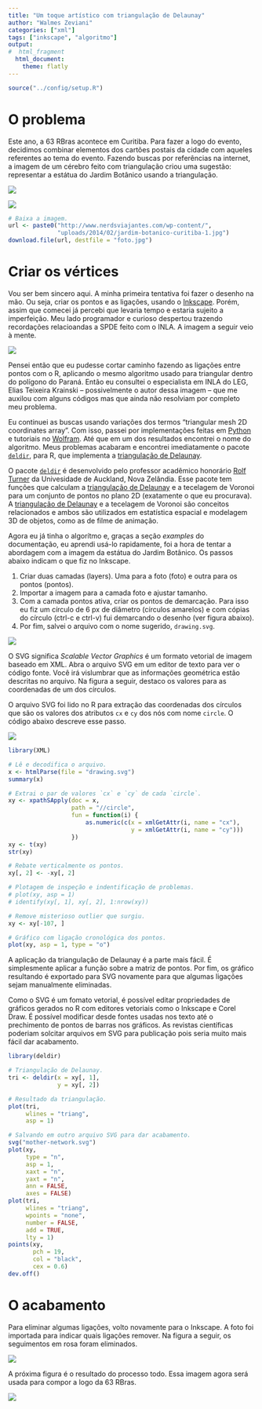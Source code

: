 ```yaml
---
title: "Um toque artístico com triangulação de Delaunay"
author: "Walmes Zeviani"
categories: ["xml"]
tags: ["inkscape", "algoritmo"]
output:
#  html_fragment
  html_document:
    theme: flatly
---
```


```r
source("../config/setup.R")
```

# O problema

Este ano, a 63 RBras acontece em Curitiba.  Para fazer a logo do evento,
decidimos combinar elementos dos cartões postais da cidade com aqueles
referentes ao tema do evento.  Fazendo buscas por referências na
internet, a imagem de um cérebro feito com triangulação criou uma
sugestão: representar a estátua do Jardim Botânico usando a
triangulação.

<!-- Cerébro -->
<img src="https://thumbs.dreamstime.com/b/abstract-geometric-brain-network-connections-vector-illustration-eps-72507542.jpg">

<!-- Mãe com o bebê, estátua do Jardim Botânico -->
<img src="http://www.nerdsviajantes.com/wp-content/uploads/2014/02/jardim-botanico-curitiba-1.jpg">

```r
# Baixa a imagem.
url <- paste0("http://www.nerdsviajantes.com/wp-content/",
              "uploads/2014/02/jardim-botanico-curitiba-1.jpg")
download.file(url, destfile = "foto.jpg")
```

# Criar os vértices

Vou ser bem sincero aqui.  A minha primeira tentativa foi fazer o
desenho na mão.  Ou seja, criar os pontos e as ligações, usando o
[Inkscape].  Porém, assim que comecei já percebi que levaria tempo e
estaria sujeito a imperfeição.  Meu lado programador e curioso despertou
trazendo recordações relacioandas a SPDE feito com o INLA.  A imagem a
seguir veio à mente.

<img src="https://www.math.ntnu.no/inla/r-inla.org/tutorials/spde/html/spde-tutorial29x.png">

Pensei então que eu pudesse cortar caminho fazendo as ligações entre
pontos com o R, aplicando o mesmo algoritmo usado para triangular dentro
do polígono do Paraná.  Então eu consultei o especialista em INLA do
LEG, Elias Teixeira Krainski -- possivelmente o autor dessa imagem --
que me auxilou com alguns códigos mas que ainda não resolviam por
completo meu problema.

Eu continuei as buscas usando variações dos termos "triangular mesh 2D
coordinates array". Com isso, passei por implementações feitas em
[Python] e tutoriais no [Wolfram].  Até que em um dos resultados
encontrei o nome do algoritmo.  Meus problemas acabaram e encontrei
imediatamente o pacote [`deldir`], para R, que implementa a
[triangulação de Delaunay].

O pacote [`deldir`] é desenvolvido pelo professor acadêmico honorário
[Rolf Turner] da Univesidade de Auckland, Nova Zelândia.  Esse pacote
tem funções que calculam a [triangulação de Delaunay] e a tecelagem de
Voronoi para um conjunto de pontos no plano 2D (exatamente o que eu
procurava).  A [triangulação de Delaunay] e a tecelagem de Voronoi são
conceitos relacionados e ambos são utilizados em estatística espacial e
modelagem 3D de objetos, como as de filme de animação.

Agora eu já tinha o algorítmo e, graças a seção *examples* do
documentação, eu aprendi usá-lo rapidamente, foi a hora de tentar a
abordagem com a imagem da estátua do Jardim Botânico.  Os passos abaixo
indicam o que fiz no Inkscape.

  1. Criar duas camadas (layers). Uma para a foto (foto) e outra para os
     pontos (pontos).
  2. Importar a imagem para a camada foto e ajustar tamanho.
  3. Com a camada pontos ativa, criar os pontos de demarcação.  Para
     isso eu fiz um círculo de 6 px de diâmetro (círculos amarelos) e
     com cópias do círculo (ctrl-c e ctrl-v) fui demarcando o desenho
     (ver figura abaixo).
  4. Por fim, salvei o arquivo com o nome sugerido, `drawing.svg`.

![](inkscape-01.png)

O SVG significa *Scalable Vector Graphics* é um formato vetorial de
imagem baseado em XML.  Abra o arquivo SVG em um editor de texto para
ver o código fonte.  Você irá vislumbrar que as informações geométrica
estão descritas no arquivo.  Na figura a seguir, destaco os valores para
as coordenadas de um dos círculos.

O arquivo SVG foi lido no R para extração das
coordenadas dos círculos que são os valores dos atributos `cx` e `cy`
dos nós com nome `circle`.  O código abaixo descreve esse passo.

![](geany-01.png)

```r
library(XML)

# Lê e decodifica o arquivo.
x <- htmlParse(file = "drawing.svg")
summary(x)

# Extrai o par de valores `cx` e `cy` de cada `circle`.
xy <- xpathSApply(doc = x,
                  path = "//circle",
                  fun = function(i) {
                      as.numeric(c(x = xmlGetAttr(i, name = "cx"),
                                   y = xmlGetAttr(i, name = "cy")))
                  })
xy <- t(xy)
str(xy)

# Rebate verticalmente os pontos.
xy[, 2] <- -xy[, 2]

# Plotagem de inspeção e indentificação de problemas.
# plot(xy, asp = 1)
# identify(xy[, 1], xy[, 2], 1:nrow(xy))

# Remove misterioso outlier que surgiu.
xy <- xy[-107, ]

# Gráfico com ligação cronológica dos pontos.
plot(xy, asp = 1, type = "o")
```

A aplicação da triangulação de Delaunay é a parte mais fácil.  É
simplesmente aplicar a função sobre a matriz de pontos.  Por fim, os
gráfico resultando é exportado para SVG novamente para que algumas
ligações sejam manualmente eliminadas.

Como o SVG é um fomato vetorial, é possível editar propriedades de
gráficos gerados no R com editores vetoriais como o Inkscape e Corel
Draw.  É possível modificar desde fontes usadas nos texto até o
prechimento de pontos de barras nos gráficos.  As revistas científicas
poderiam solcitar arquivos em SVG para publicação pois seria muito mais
fácil dar acabamento.

```r
library(deldir)

# Triangulação de Delaunay.
tri <- deldir(x = xy[, 1],
              y = xy[, 2])

# Resultado da triangulação.
plot(tri,
     wlines = "triang",
     asp = 1)

# Salvando em outro arquivo SVG para dar acabamento.
svg("mother-network.svg")
plot(xy,
     type = "n",
     asp = 1,
     xaxt = "n",
     yaxt = "n",
     ann = FALSE,
     axes = FALSE)
plot(tri,
     wlines = "triang",
     wpoints = "none",
     number = FALSE,
     add = TRUE,
     lty = 1)
points(xy,
       pch = 19,
       col = "black",
       cex = 0.6)
dev.off()
```

# O acabamento

Para eliminar algumas ligações, volto novamente para o Inkscape.  A foto
foi importada para indicar quais ligações remover.  Na figura a seguir,
os seguimentos em rosa foram eliminados.

![](inkscape-02.png)

A próxima figura é o resultado do processo todo.  Essa imagem agora
será usada para compor a logo da 63 RBras.

![](inkscape-03.png)

<!------------------------------------------- -->

[`deldir`]: https://cran.r-project.org/web/packages/deldir/index.html
[Rolf Turner]: https://www.stat.auckland.ac.nz/people/ttur023
[triangulação de Delaunay]: https://pt.wikipedia.org/wiki/Triangulação_de_Delaunay
[Python]: https://stackoverflow.com/questions/9422895/constructing-triangular-mesh-for-3-dimensional-data-surface-data-in-python
[Wolfram]: https://www.wolfram.com/mathematica/new-in-10/data-and-mesh-regions/delaunay-meshes.html
[Inkscape]: https://inkscape.org/pt-br/
